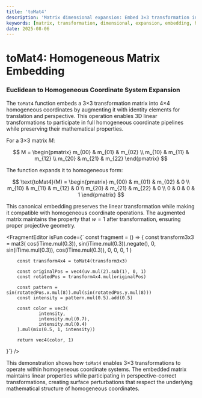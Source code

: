 ```yaml
---
title: 'toMat4'
description: 'Matrix dimensional expansion: Embed 3×3 transformation into 4×4 homogeneous coordinates'
keywords: [matrix, transformation, dimensional, expansion, embedding, homogeneous]
date: 2025-08-06
---
```



# toMat4: Homogeneous Matrix Embedding

### Euclidean to Homogeneous Coordinate System Expansion

The `toMat4` function embeds a 3×3 transformation matrix into 4×4 homogeneous coordinates by augmenting it with identity elements for translation and perspective. This operation enables 3D linear transformations to participate in full homogeneous coordinate pipelines while preserving their mathematical properties.

For a 3×3 matrix $M$:

$$
M = \begin{pmatrix}
m_{00} & m_{01} & m_{02} \\
m_{10} & m_{11} & m_{12} \\
m_{20} & m_{21} & m_{22}
\end{pmatrix}
$$

The function expands it to homogeneous form:

$$
\text{toMat4}(M) = \begin{pmatrix}
m_{00} & m_{01} & m_{02} & 0 \\
m_{10} & m_{11} & m_{12} & 0 \\
m_{20} & m_{21} & m_{22} & 0 \\
0 & 0 & 0 & 1
\end{pmatrix}
$$

This canonical embedding preserves the linear transformation while making it compatible with homogeneous coordinate operations. The augmented matrix maintains the property that $w = 1$ after transformation, ensuring proper projective geometry.

<FragmentEditor
        isFun
        code={`
const fragment = () => {
        const transform3x3 = mat3(
                cos(iTime.mul(0.3)), sin(iTime.mul(0.3)).negate(), 0,
                sin(iTime.mul(0.3)), cos(iTime.mul(0.3)), 0,
                0, 0, 1
        )
        
        const transform4x4 = toMat4(transform3x3)
        
        const originalPos = vec4(uv.mul(2).sub(1), 0, 1)
        const rotatedPos = transform4x4.mul(originalPos)
        
        const pattern = sin(rotatedPos.x.mul(8)).mul(sin(rotatedPos.y.mul(8)))
        const intensity = pattern.mul(0.5).add(0.5)
        
        const color = vec3(
                intensity,
                intensity.mul(0.7),
                intensity.mul(0.4)
        ).mul(mix(0.5, 1, intensity))
        
        return vec4(color, 1)
}`}
/>

This demonstration shows how `toMat4` enables 3×3 transformations to operate within homogeneous coordinate systems. The embedded matrix maintains linear properties while participating in perspective-correct transformations, creating surface perturbations that respect the underlying mathematical structure of homogeneous coordinates.
